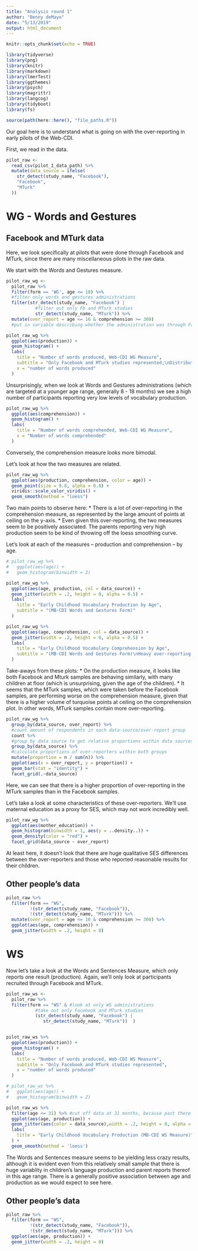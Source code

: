 ```yaml
---
title: "Analysis round 1"
author: "Benny deMayo"
date: "5/13/2019"
output: html_document
---
```


```r
knitr::opts_chunk$set(echo = TRUE)

library(tidyverse)
library(png)
library(knitr)
library(markdown)
library(lmerTest)
library(ggthemes)
library(psych)
library(magrittr)
library(langcog)
library(tidyboot)
library(fs)

source(path(here::here(), "file_paths.R"))
```

Our goal here is to understand what is going on with the over-reporting in early pilots of the Web-CDI.

First, we read in the data.

```r
pilot_raw <- 
  read_csv(pilot_1_data_path) %>% 
  mutate(data_source = ifelse(
    str_detect(study_name, "Facebook"), 
    "Facebook", 
    "MTurk"
  ))
```


# WG - Words and Gestures

## Facebook and MTurk data

Here, we look specifically at pilots that were done through Facebook and MTurk, since there are many miscellaneous pilots in the raw data.

We start with the Words and Gestures measure.

```r
pilot_raw_wg <- 
  pilot_raw %>% 
  filter(form == 'WG', age <= 18) %>% 
  #filter only words and gestures administrations
  filter(str_detect(study_name, "Facebook") | 
           #filter out only Fb and MTurk studies
           str_detect(study_name, "MTurk")) %>%
  mutate(over_report = age <= 16 & comprehension >= 300) 
  #put in variable describing whether the administration was through Facebook   or MTurk

pilot_raw_wg %>% 
  ggplot(aes(production)) +
  geom_histogram() +
  labs(
    title = "Number of words produced, Web-CDI WG Measure",
    subtitle = "Only Facebook and MTurk studies represented;\nDistribution is heavily left-skewed",
    x = "number of words produced"
  )

```

Unsurprisingly, when we look at Words and Gestures administrations (which are targeted at a younger age range, generally 8 - 18 months) we see a high number of participants reporting very low levels of vocabulary production.

```r
pilot_raw_wg %>% 
  ggplot(aes(comprehension)) +
  geom_histogram() +
  labs(
    title = "Number of words comprehended, Web-CDI WG Measure",
    x = "Number of words comprehended"
  )
```

Conversely, the comprehension measure looks more bimodal.

Let's look at how the two measures are related.

```r
pilot_raw_wg %>% 
  ggplot(aes(production, comprehension, color = age)) +
  geom_point(size = 0.8, alpha = 0.8) +
  viridis::scale_color_viridis() +
  geom_smooth(method = "loess")
```

Two main points to observe here:
* There is a lot of over-reporting in the comprehension measure, as represented by the large amount of points at ceiling on the y-axis.
* Even given this over-reporting, the two measures seem to be positively associated. The parents reporting very high production seem to be kind of throwing off the loess smoothing curve.

Let's look at each of the measures -- production and comprehension -- by age.

```r
# pilot_raw_wg %>% 
#   ggplot(aes(age)) +
#   geom_histogram(binwidth = 2)

pilot_raw_wg %>% 
  ggplot(aes(age, production, col = data_source)) +
  geom_jitter(width = .2, height = 0, alpha = 0.5) +
  labs(
    title = "Early Childhood Vocabulary Production by Age",
    subtitle = "(MB-CDI Words and Gestures Form)"
  )

pilot_raw_wg %>% 
  ggplot(aes(age, comprehension, col = data_source)) +
  geom_jitter(width = .2, height = 0, alpha = 0.5) +
  labs(
    title = "Early Childhood Vocabulary Comprehension by Age",
    subtitle = "(MB-CDI Words and Gestures Form)\nHeavy over-reporting evident in this measure"
  )

```

Take-aways from these plots:
* On the production measure, it looks like both Facebook and Mturk samples are behaving similarly, with many children at floor (which is unsurprising, given the age of the children).
* It seems that the MTurk samples, which were taken before the Facebook samples, are performing worse on the comprehension measure, given that there is a higher volume of turquoise points at ceiling on the comprehension plot. In other words, MTurk samples contain more over-reporting.

```r
pilot_raw_wg %>% 
  group_by(data_source, over_report) %>%
  #count amount of respondents in each data-source/over-report group
  count %>% 
  #group by data source to get relative proportions within data sources
  group_by(data_source) %>%
  #calculate proportions of over-reporters within both groups
  mutate(proportion = n / sum(n)) %>%
  ggplot(aes(x = over_report, y = proportion)) +
  geom_bar(stat = "identity") + 
  facet_grid(.~data_source)

```

Here, we can see that there is a higher proportion of over-reporting in the MTurk samples than in the Facebook samples.

Let's take a look at some characteristics of these over-reporters. We'll use maternal education as a proxy for SES, which may not work incredibly well.

```r
pilot_raw_wg %>% 
  ggplot(aes(mother_education)) +
  geom_histogram(binwidth = 1, aes(y = ..density..)) + 
  geom_density(color = "red") +
  facet_grid(data_source ~ over_report)

```

At least here, it doesn't look that there are huge qualitative SES differences between the over-reporters and those who reported reasonable results for their children.

## Other people's data

```r
pilot_raw %>% 
  filter(form == "WG",
         !(str_detect(study_name, "Facebook")),
         !(str_detect(study_name, "MTurk"))) %>%
  mutate(over_report = age <= 16 & comprehension >= 300) %>%
  ggplot(aes(age, comprehension)) +
  geom_jitter(width = .2, height = 0)
```


# WS

Now let's take a look at the Words and Sentences Measure, which only reports one result (production). Again, we'll only look at participants recruited through Facebook and MTurk.

```r
pilot_raw_ws <- 
  pilot_raw %>% 
  filter(form == "WS" & #look at only WS administrations
           #take out only Facebook and MTurk studies
           (str_detect(study_name, "Facebook") |
              str_detect(study_name, "MTurk"))  )


pilot_raw_ws %>% 
  ggplot(aes(production)) +
  geom_histogram() +
  labs(
    title = "Number of words produced, Web-CDI WS Measure",
    subtitle = "Only Facebook and MTurk studies represented",
    x = "number of words produced"
  )

# pilot_raw_ws %>% 
#   ggplot(aes(age)) +
#   geom_histogram(binwidth = 2)

pilot_raw_ws %>% 
  filter(age <= 31) %>% #cut off data at 31 months, because past there it's very sparse
  ggplot(aes(age, production)) +
  geom_jitter(aes(color = data_source),width = .2, height = 0, alpha = 0.5) +
  labs(
    title = "Early Childhood Vocabulary Production (MB-CDI WS Measure)"
  ) +
  geom_smooth(method = 'loess')

```

The Words and Sentences measure seems to be yielding less crazy results, although it is evident even from this relatively small sample that there is huge variablity in children's language production and parent reports thereof in this age range. There is a generally positive association between age and production as we would expect to see here. 

## Other people's data

```r
pilot_raw %>% 
  filter(form == "WS",
         !(str_detect(study_name, "Facebook")),
         !(str_detect(study_name, "MTurk"))) %>%
  ggplot(aes(age, production)) +
  geom_jitter(width = .2, height = 0)
```